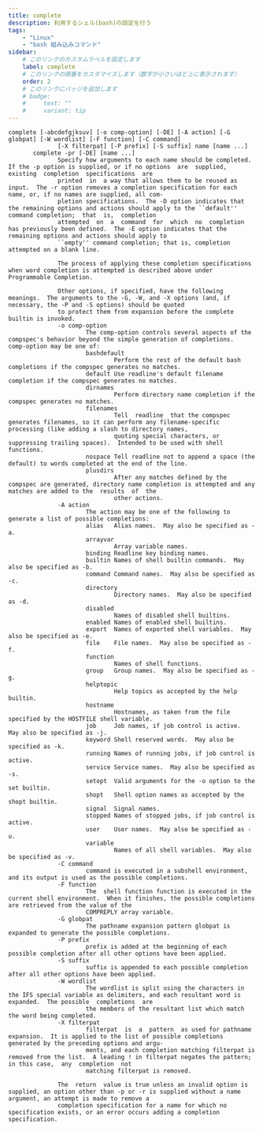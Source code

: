 ```yaml
---
title: complete
description: 利用するシェル(bash)の設定を行う
tags:
    - "Linux"
    - "bash 組み込みコマンド"
sidebar:
    # このリンクのカスタムラベルを設定します
    label: complete
    # このリンクの順番をカスタマイズします（数字が小さいほど上に表示されます）
    order: 2
    # このリンクにバッジを追加します
    # badge:
    #     text: ""
    #     variant: tip
---
```



```
complete [-abcdefgjksuv] [-o comp-option] [-DE] [-A action] [-G globpat] [-W wordlist] [-F function] [-C command]
              [-X filterpat] [-P prefix] [-S suffix] name [name ...]
       complete -pr [-DE] [name ...]
              Specify how arguments to each name should be completed.  If the -p option is supplied, or if no options  are  supplied,  existing  completion  specifications  are
              printed  in  a way that allows them to be reused as input.  The -r option removes a completion specification for each name, or, if no names are supplied, all com‐
              pletion specifications.  The -D option indicates that the remaining options and actions should apply to the ``default'' command completion;  that  is,  completion
              attempted  on  a  command  for  which  no  completion has previously been defined.  The -E option indicates that the remaining options and actions should apply to
              ``empty'' command completion; that is, completion attempted on a blank line.

              The process of applying these completion specifications when word completion is attempted is described above under Programmable Completion.

              Other options, if specified, have the following meanings.  The arguments to the -G, -W, and -X options (and, if necessary, the -P and -S options) should be quoted
              to protect them from expansion before the complete builtin is invoked.
              -o comp-option
                      The comp-option controls several aspects of the compspec's behavior beyond the simple generation of completions.  comp-option may be one of:
                      bashdefault
                              Perform the rest of the default bash completions if the compspec generates no matches.
                      default Use readline's default filename completion if the compspec generates no matches.
                      dirnames
                              Perform directory name completion if the compspec generates no matches.
                      filenames
                              Tell  readline  that the compspec generates filenames, so it can perform any filename-specific processing (like adding a slash to directory names,
                              quoting special characters, or suppressing trailing spaces).  Intended to be used with shell functions.
                      nospace Tell readline not to append a space (the default) to words completed at the end of the line.
                      plusdirs
                              After any matches defined by the compspec are generated, directory name completion is attempted and any matches are added to the  results  of  the
                              other actions.
              -A action
                      The action may be one of the following to generate a list of possible completions:
                      alias   Alias names.  May also be specified as -a.
                      arrayvar
                              Array variable names.
                      binding Readline key binding names.
                      builtin Names of shell builtin commands.  May also be specified as -b.
                      command Command names.  May also be specified as -c.
                      directory
                              Directory names.  May also be specified as -d.
                      disabled
                              Names of disabled shell builtins.
                      enabled Names of enabled shell builtins.
                      export  Names of exported shell variables.  May also be specified as -e.
                      file    File names.  May also be specified as -f.
                      function
                              Names of shell functions.
                      group   Group names.  May also be specified as -g.
                      helptopic
                              Help topics as accepted by the help builtin.
                      hostname
                              Hostnames, as taken from the file specified by the HOSTFILE shell variable.
                      job     Job names, if job control is active.  May also be specified as -j.
                      keyword Shell reserved words.  May also be specified as -k.
                      running Names of running jobs, if job control is active.
                      service Service names.  May also be specified as -s.
                      setopt  Valid arguments for the -o option to the set builtin.
                      shopt   Shell option names as accepted by the shopt builtin.
                      signal  Signal names.
                      stopped Names of stopped jobs, if job control is active.
                      user    User names.  May also be specified as -u.
                      variable
                              Names of all shell variables.  May also be specified as -v.
              -C command
                      command is executed in a subshell environment, and its output is used as the possible completions.
              -F function
                      The  shell function function is executed in the current shell environment.  When it finishes, the possible completions are retrieved from the value of the
                      COMPREPLY array variable.
              -G globpat
                      The pathname expansion pattern globpat is expanded to generate the possible completions.
              -P prefix
                      prefix is added at the beginning of each possible completion after all other options have been applied.
              -S suffix
                      suffix is appended to each possible completion after all other options have been applied.
              -W wordlist
                      The wordlist is split using the characters in the IFS special variable as delimiters, and each resultant word is expanded.  The possible  completions  are
                      the members of the resultant list which match the word being completed.
              -X filterpat
                      filterpat  is  a  pattern  as used for pathname expansion.  It is applied to the list of possible completions generated by the preceding options and argu‐
                      ments, and each completion matching filterpat is removed from the list.  A leading ! in filterpat negates the pattern; in this case,  any  completion  not
                      matching filterpat is removed.

              The  return  value is true unless an invalid option is supplied, an option other than -p or -r is supplied without a name argument, an attempt is made to remove a
              completion specification for a name for which no specification exists, or an error occurs adding a completion specification.
```
